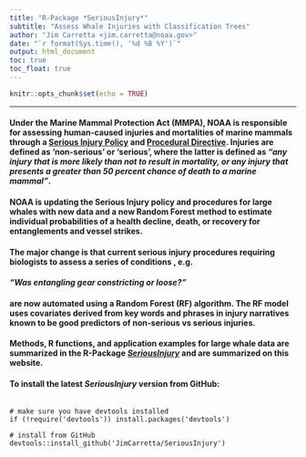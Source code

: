 ```yaml
---
title: "R-Package *SeriousInjury*"
subtitle: "Assess Whale Injuries with Classification Trees"
author: "Jim Carretta <jim.carretta@noaa.gov>"
date: "`r format(Sys.time(), '%d %B %Y')`"
output: html_document
toc: true
toc_float: true
---
```


```r
knitr::opts_chunk$set(echo = TRUE)

```
****
####  Under the Marine Mammal Protection Act (MMPA), NOAA is responsible for assessing human-caused injuries and mortalities of marine mammals through a <a href="https://media.fisheries.noaa.gov/dam-migration/02-238.pdf">Serious Injury Policy</a> and <a href="https://media.fisheries.noaa.gov/dam-migration/02-238-01.pdf">Procedural Directive</a>. Injuries are defined as 'non-serious' or 'serious', where the latter is defined as *<b>"any injury that is more likely than not to result in mortality, or any injury that presents a greater than 50 percent chance of death to a marine mammal"</b>*.

####  NOAA is updating the Serious Injury policy and procedures for large whales with new data and a new Random Forest method to estimate individual probabilities of a health decline, death, or recovery for entanglements and vessel strikes. 

####  The major change is that current serious injury procedures requiring biologists to assess a series of conditions , e.g. 

#### <b>*"Was entangling gear constricting or loose?"*</b> 

#### are now automated using a Random Forest (RF) algorithm. The RF model uses covariates derived from key words and phrases in injury narratives known to be good predictors of non-serious vs serious injuries.

#### Methods, R functions, and application examples for large whale data are summarized in the R-Package *<a href="https://github.com/JimCarretta/SeriousInjury">SeriousInjury</a>* and are summarized on this website.

#### To install the latest *SeriousInjury* version from GitHub:
```

# make sure you have devtools installed
if (!require('devtools')) install.packages('devtools')

# install from GitHub
devtools::install_github('JimCarretta/SeriousInjury')

```
